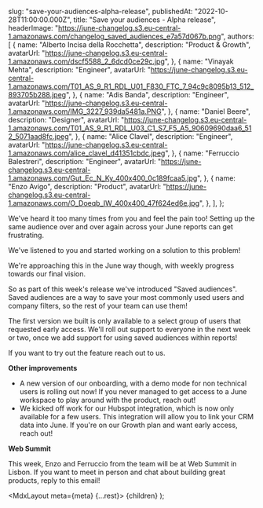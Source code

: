 
  slug: "save-your-audiences-alpha-release",
  publishedAt: "2022-10-28T11:00:00.000Z",
  title: "Save your audiences - Alpha release",
  headerImage:
    "https://june-changelog.s3.eu-central-1.amazonaws.com/changelog_saved_audiences_e7a57d067b.png",
  authors: [
    {
      name: "Alberto Incisa della Rocchetta",
      description: "Product & Growth",
      avatarUrl: "https://june-changelog.s3.eu-central-1.amazonaws.com/dscf5588_2_6dcd0ce29c.jpg",
    },
    {
      name: "Vinayak Mehta",
      description: "Engineer",
      avatarUrl:
        "https://june-changelog.s3.eu-central-1.amazonaws.com/T01_AS_9_R1_RDL_U01_F830_FTC_7_94c9c8095b13_512_893705b288.jpeg",
    },
    {
      name: "Adis Banda",
      description: "Engineer",
      avatarUrl: "https://june-changelog.s3.eu-central-1.amazonaws.com/IMG_3227_939da5481a.PNG",
    },
    {
      name: "Daniel Beere",
      description: "Designer",
      avatarUrl:
        "https://june-changelog.s3.eu-central-1.amazonaws.com/T01_AS_9_R1_RDL_U03_C1_S7_F5_A5_90609690daa6_512_5071aad8fc.jpeg",
    },
    {
      name: "Alice Clavel",
      description: "Engineer",
      avatarUrl:
        "https://june-changelog.s3.eu-central-1.amazonaws.com/alice_clavel_d41351cbdc.jpeg",
    },
    {
      name: "Ferruccio Balestreri",
      description: "Engineer",
      avatarUrl:
        "https://june-changelog.s3.eu-central-1.amazonaws.com/Gut_Ec_N_Ky_400x400_0c189fcaa5.jpg",
    },
    {
      name: "Enzo Avigo",
      description: "Product",
      avatarUrl:
        "https://june-changelog.s3.eu-central-1.amazonaws.com/O_Doeqb_IW_400x400_47f624ed6e.jpg",
    },
  ],
};

We've heard it too many times from you and feel the pain too! Setting up the same audience over and over again across your June reports can get frustrating.

We've listened to you and started working on a solution to this problem!

We're approaching this in the June way though, with weekly progress towards our final vision.

So as part of this week's release we've introduced "Saved audiences". Saved audiences are a way to save your most commonly used users and company filters, so the rest of your team can use them!

The first version we built is only available to a select group of users that requested early access. We'll roll out support to everyone in the next week or two, once we add support for using saved audiences within reports!

If you want to try out the feature reach out to us.

**Other improvements**

- A new version of our onboarding, with a demo mode for non technical users is rolling out now! If you never managed to get access to a June workspace to play around with the product, reach out!
- We kicked off work for our Hubspot integration, which is now only available for a few users. This integration will allow you to link your CRM data into June. If you're on our Growth plan and want early access, reach out!

**Web Summit**

This week, Enzo and Ferruccio from the team will be at Web Summit in Lisbon. If you want to meet in person and chat about building great products, reply to this email!

  <MdxLayout meta={meta} {...rest}>
    {children}
  </MdxLayout>
);
